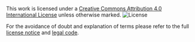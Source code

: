 This work is licensed under a <a rel="license" href="">[Creative Commons Attribution 4.0 International License](http://creativecommons.org/licenses/by/4.0/) unless otherwise marked. ![License](https://i.creativecommons.org/l/by/4.0/88x31.png "License")

For the avoidance of doubt and explanation of terms please refer to the full [license notice](https://creativecommons.org/licenses/by/4.0/) and [legal code](https://creativecommons.org/licenses/by/4.0/legalcode).
